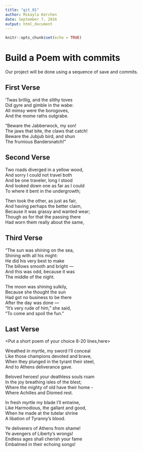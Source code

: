 ---
title: "git_01"
author: Mikayla Kerchen
date: September 7, 2016
output: html_document
---

```{r setup, include=FALSE}
knitr::opts_chunk$set(echo = TRUE)
```
# Build a Poem with commits
Our project will be done using a sequence of save and commits.

## First Verse 
<Put the first two verses of Jabberwocky by Lewis Carrol in this section>

’Twas brillig, and the slithy toves   
 Did gyre and gimble in the wabe:   
All mimsy were the borogoves,   
And the mome raths outgrabe.   

“Beware the Jabberwock, my son!   
The jaws that bite, the claws that catch!   
Beware the Jubjub bird, and shun   
 The frumious Bandersnatch!”   

## Second Verse
<Put the first two verses of The Road Not Taken by Robert Frost here>

Two roads diverged in a yellow wood,  
And sorry I could not travel both  
And be one traveler, long I stood  
And looked down one as far as I could  
To where it bent in the undergrowth;  

Then took the other, as just as fair,  
And having perhaps the better claim,  
Because it was grassy and wanted wear;  
Though as for that the passing there  
Had worn them really about the same,   


## Third Verse
<Put the first two verses of The Walrus and the Carpenter here>
"The sun was shining on the sea,   
      Shining with all his might:   
He did his very best to make   
      The billows smooth and bright —   
And this was odd, because it was   
      The middle of the night.   

The moon was shining sulkily,   
      Because she thought the sun   
Had got no business to be there   
      After the day was done —   
"It's very rude of him," she said,   
      "To come and spoil the fun."    

## Last Verse
<Put a short poem of your choice 8-20 lines,here>

Wreathed in myrtle, my sword I'll conceal  
  Like those champions devoted and brave,  
When they plunged in the tyrant their steel,  
  And to Athens deliverance gave.  
  

Beloved heroes! your deathless souls roam  
  In the joy breathing isles of the blest;  
Where the mighty of old have their home -  
  Where Achilles and Diomed rest.  


In fresh myrtle my blade I'll entwine,  
  Like Harmodious, the gallant and good,  
When he made at the tutelar shrine  
  A libation of Tyranny's blood.  


Ye deliverers of Athens from shame!  
  Ye avengers of Liberty's wrongs!  
Endless ages shall cherish your fame  
  Embalmed in their echoing songs!  